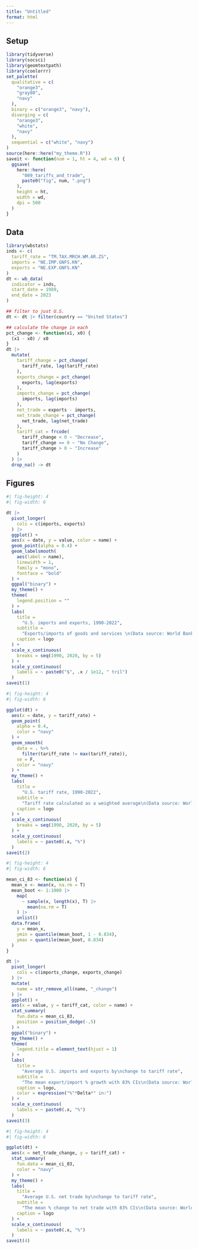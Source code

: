 ```yaml
---
title: "Untitled"
format: html
---
```


## Setup

```r
library(tidyverse)
library(socsci)
library(geomtextpath)
library(coolorrr)
set_palette(
  qualitative = c(
    "orange3",
    "gray80",
    "navy"
  ),
  binary = c("orange3", "navy"),
  diverging = c(
    "orange3",
    "white",
    "navy"
  ),
  sequential = c("white", "navy")
)
source(here::here("my_theme.R"))
saveit <- function(num = 1, ht = 4, wd = 6) {
  ggsave(
    here::here(
      "009_tariffs_and_trade",
      paste0("fig", num, ".png")
    ),
    height = ht,
    width = wd,
    dpi = 500
  )
}
```


## Data

```r
library(wbstats)
inds <- c(
  tariff_rate = "TM.TAX.MRCH.WM.AR.ZS", 
  imports = "NE.IMP.GNFS.KN",
  exports = "NE.EXP.GNFS.KN"
)
dt <- wb_data(
  indicator = inds,
  start_date = 1989,
  end_date = 2023
) 

## filter to just U.S.
dt <- dt |> filter(country == "United States")

## calculate the change in each
pct_change <- function(x1, x0) {
  (x1 - x0) / x0
}
dt |>
  mutate(
    tariff_change = pct_change(
      tariff_rate, lag(tariff_rate)
    ),
    exports_change = pct_change(
      exports, lag(exports)
    ),
    imports_change = pct_change(
      imports, lag(imports)
    ),
    net_trade = exports - imports,
    net_trade_change = pct_change(
      net_trade, lag(net_trade)
    ),
    tariff_cat = frcode(
      tariff_change < 0 ~ "Decrease",
      tariff_change == 0 ~ "No Change",
      tariff_change > 0 ~ "Increase"
    )
  ) |> 
  drop_na() -> dt
```


## Figures

```r
#| fig-height: 4
#| fig-width: 6

dt |>
  pivot_longer(
    cols = c(imports, exports)
  ) |>
  ggplot() +
  aes(x = date, y = value, color = name) +
  geom_point(alpha = 0.4) +
  geom_labelsmooth(
    aes(label = name),
    linewidth = 1,
    family = "mono",
    fontface = "bold"
  ) +
  ggpal("binary") +
  my_theme() +
  theme(
    legend.position = ""
  ) +
  labs(
    title = 
      "U.S. imports and exports, 1990-2022",
    subtitle =
      "Exports/imports of goods and services \n(Data source: World Bank)",
    caption = logo
  ) +
  scale_x_continuous(
    breaks = seq(1990, 2020, by = 5)
  ) +
  scale_y_continuous(
    labels = ~ paste0("$", .x / 1e12, " tril")
  )
saveit(1)
```

```r
#| fig-height: 4
#| fig-width: 6

ggplot(dt) +
  aes(x = date, y = tariff_rate) +
  geom_point(
    alpha = 0.4,
    color = "navy"
  ) +
  geom_smooth(
    data = . %>%
      filter(tariff_rate != max(tariff_rate)),
    se = F,
    color = "navy"
  ) +
  my_theme() +
  labs(
    title = 
      "U.S. tariff rate, 1990-2022",
    subtitle =
      "Tariff rate calculated as a weighted average\n(Data source: World Bank)",
    caption = logo
  ) +
  scale_x_continuous(
    breaks = seq(1990, 2020, by = 5)
  ) +
  scale_y_continuous(
    labels = ~ paste0(.x, "%")
  )
saveit(2)
```

```r
#| fig-height: 4
#| fig-width: 6

mean_ci_83 <- function(x) {
  mean_x <- mean(x, na.rm = T)
  mean_boot <- 1:1000 |>
    map(
      ~ sample(x, length(x), T) |>
        mean(na.rm = T)
    ) |> 
    unlist()
  data.frame(
    y = mean_x,
    ymin = quantile(mean_boot, 1 - 0.834),
    ymax = quantile(mean_boot, 0.834)
  )
}

dt |> 
  pivot_longer(
    cols = c(imports_change, exports_change)
  ) |>
  mutate(
    name = str_remove_all(name, "_change")
  ) |>
  ggplot() +
  aes(x = value, y = tariff_cat, color = name) +
  stat_summary(
    fun.data = mean_ci_83,
    position = position_dodge(-.5)
  ) +
  ggpal("binary") +
  my_theme() +
  theme(
    legend.title = element_text(hjust = 1)
  ) +
  labs(
    title = 
      "Average U.S. imports and exports by\nchange to tariff rate",
    subtitle = 
      "The mean export/import % growth with 83% CIs\n(Data source: World Bank)",
    caption = logo,
    color = expression("%"*Delta*" in:")
  ) +
  scale_x_continuous(
    labels = ~ paste0(.x, "%")
  )
saveit(3)
```


```r
#| fig-height: 4
#| fig-width: 6

ggplot(dt) +
  aes(x = net_trade_change, y = tariff_cat) +
  stat_summary(
    fun.data = mean_ci_83,
    color = "navy"
  ) +
  my_theme() +
  labs(
    title = 
      "Average U.S. net trade by\nchange to tariff rate",
    subtitle = 
      "The mean % change to net trade with 83% CIs\n(Data source: World Bank)",
    caption = logo
  ) +
  scale_x_continuous(
    labels = ~ paste0(.x, "%")
  )
saveit(4)
```

